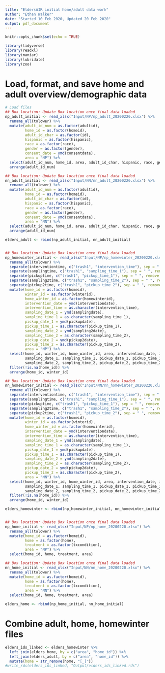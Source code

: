 ```yaml
---
title: "EldersAIR initial home/adult data work"
author: "Ethan Walker"
date: "Started 10 Feb 2020, Updated 20 Feb 2020"
output: pdf_document
---
```


```r
knitr::opts_chunk$set(echo = TRUE)
```

```r
library(tidyverse)
library(readxl)
library(naniar)
library(lubridate)
library(zoo)
```


# Load, format, and save home and adult overview/demographic data 
```r
# Load files 
## Box location: Update Box location once final data loaded
np_adult_initial <- read_xlsx("Input/NP/np_adult_20200220.xlsx") %>% 
  rename_all(tolower) %>% 
  mutate(adult_id_num = as.factor(adultid),
         home_id = as.factor(homeid),
         adult_id_char = as.factor(id),
         hispanic = as.factor(hispanic),
         race = as.factor(race),
         gender = as.factor(gender),
         consent_date = ymd(consentdate),
         area = "NP") %>% 
  select(adult_id_num, home_id, area, adult_id_char, hispanic, race, gender, consent_date) %>% 
  arrange(adult_id_num)

## Box location: Update Box location once final data loaded
nn_adult_initial <- read_xlsx("Input/NN/nn_adult_20200220.xlsx") %>% 
  rename_all(tolower) %>% 
  mutate(adult_id_num = as.factor(adultid),
         home_id = as.factor(homeid),
         adult_id_char = as.factor(id),
         hispanic = as.factor(hispanic),
         race = as.factor(race),
         gender = as.factor(gender),
         consent_date = ymd(consentdate),
         area = "NN") %>% 
  select(adult_id_num, home_id, area, adult_id_char, hispanic, race, gender, consent_date) %>% 
  arrange(adult_id_num)

elders_adult <- rbind(np_adult_initial, nn_adult_initial)


## Box location: Update Box location once final data loaded
np_homewinter_initial <- read_xlsx("Input/NP/np_homewinter_20200220.xlsx") %>% 
  rename_all(tolower) %>% 
  separate(interventiontime, c("trash1", "intervention_time"), sep = " ", remove = FALSE) %>%
  separate(samplingtime, c("trash1", "sampling_time_1"), sep = " ", remove = FALSE) %>%
  separate(pickuptime, c("trash1", "pickup_time_1"), sep = " ", remove = FALSE) %>%
  separate(sampling2time, c("trash1", "sampling_time_2"), sep = " ", remove = FALSE) %>%
  separate(pickup2time, c("trash1", "pickup_time_2"), sep = " ", remove = FALSE) %>%
  mutate(home_id = as.factor(homeid),
         winter_id = as.factor(winterid),
         home_winter_id = as.factor(homewinterid),
         intervention_date = ymd(interventiondate),
         intervention_time = as.character(intervention_time),
         sampling_date_1 = ymd(samplingdate),
         sampling_time_1 = as.character(sampling_time_1),
         pickup_date_1 = ymd(pickupdate),
         pickup_time_1 = as.character(pickup_time_1),
         sampling_date_2 = ymd(sampling2date),
         sampling_time_2 = as.character(sampling_time_2),
         pickup_date_2 = ymd(pickup2date),
         pickup_time_2 = as.character(pickup_time_2),
         area = "NP") %>% 
  select(home_id, winter_id, home_winter_id, area, intervention_date, intervention_time,
         sampling_date_1, sampling_time_1, pickup_date_1, pickup_time_1,
         sampling_date_2, sampling_time_2, pickup_date_2, pickup_time_2) %>% 
  filter(!is.na(home_id)) %>% 
  arrange(home_id, winter_id)

## Box location: Update Box location once final data loaded
nn_homewinter_initial <- read_xlsx("Input/NN/nn_homewinter_20200220.xlsx") %>% 
  rename_all(tolower) %>% 
  separate(interventiontime, c("trash1", "intervention_time"), sep = " ", remove = FALSE) %>%
  separate(samplingtime, c("trash1", "sampling_time_1"), sep = " ", remove = FALSE) %>%
  separate(pickuptime, c("trash1", "pickup_time_1"), sep = " ", remove = FALSE) %>%
  separate(sampling2time, c("trash1", "sampling_time_2"), sep = " ", remove = FALSE) %>%
  separate(pickup2time, c("trash1", "pickup_time_2"), sep = " ", remove = FALSE) %>%
  mutate(home_id = as.factor(homeid),
         winter_id = as.factor(winterid),
         home_winter_id = as.factor(homewinterid),
         intervention_date = ymd(interventiondate),
         intervention_time = as.character(intervention_time),
         sampling_date_1 = ymd(samplingdate),
         sampling_time_1 = as.character(sampling_time_1),
         pickup_date_1 = ymd(pickupdate),
         pickup_time_1 = as.character(pickup_time_1),
         sampling_date_2 = ymd(sampling2date),
         sampling_time_2 = as.character(sampling_time_2),
         pickup_date_2 = ymd(pickup2date),
         pickup_time_2 = as.character(pickup_time_2),
         area = "NN") %>% 
  select(home_id, winter_id, home_winter_id, area, intervention_date, intervention_time,
         sampling_date_1, sampling_time_1, pickup_date_1, pickup_time_1,
         sampling_date_2, sampling_time_2, pickup_date_2, pickup_time_2) %>% 
  filter(!is.na(home_id)) %>% 
  arrange(home_id, winter_id)

elders_homewinter <- rbind(np_homewinter_initial, nn_homewinter_initial)


## Box location: Update Box location once final data loaded
np_home_initial <- read_xlsx("Input/NP/np_home_20200220.xlsx") %>% 
  rename_all(tolower) %>% 
  mutate(home_id = as.factor(homeid),
         home = as.factor(home),
         treatment = as.factor(txcondition),
         area = "NP") %>% 
  select(home_id, home, treatment, area)

## Box location: Update Box location once final data loaded
nn_home_initial <- read_xlsx("Input/NN/nn_home_20200220.xlsx") %>% 
  rename_all(tolower) %>% 
  mutate(home_id = as.factor(homeid),
         home = as.factor(home),
         treatment = as.factor(txcondition),
         area = "NN") %>% 
  select(home_id, home, treatment, area)

elders_home <- rbind(np_home_initial, nn_home_initial)
```


# Combine adult, home, homewinter files
```r
elders_ids_linked <- elders_homewinter %>% 
  left_join(elders_home, by = c("area", "home_id")) %>% 
  left_join(elders_adult, by = c("area", "home_id")) %>% 
  mutate(home = str_remove(home, "[_]"))
#write_rds(elders_ids_linked, "Output/elders_ids_linked.rds")
```


